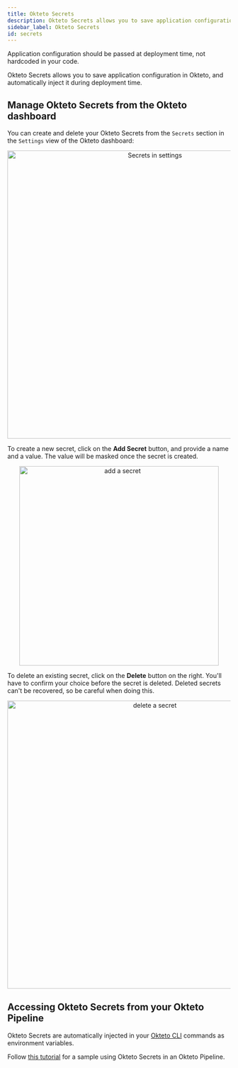 ```yaml
---
title: Okteto Secrets
description: Okteto Secrets allows you to save application configuration in Okteto, and automatically inject them during deployment time
sidebar_label: Okteto Secrets
id: secrets
---
```



Application configuration should be passed at deployment time, not hardcoded in your code.

Okteto Secrets allows you to save application configuration in Okteto, and automatically inject it during deployment time.

## Manage Okteto Secrets from the Okteto dashboard

You can create and delete your Okteto Secrets from the `Secrets` section in the `Settings` view of the Okteto dashboard:

<p align="center">
  <Image
    src={require("@site/static/img/secrets-sidebar.png").default}
    alt="Secrets in settings"
    width="650"
  />
</p>

To create a new secret, click on the **Add Secret** button, and provide a name and a value. The value will be masked once the secret is created.

<p align="center">
  <Image
    src={require("@site/static/img/add-secret.png").default}
    alt="add a secret"
    width="450"
  />
</p>

To delete an existing secret, click on the **Delete** button on the right. You'll have to confirm your choice before the secret is deleted. Deleted secrets can't be recovered, so be careful when doing this.

<p align="center">
  <Image
    src={require("@site/static/img/delete-secret.png").default}
    alt="delete a secret"
    width="650"
  />
</p>

## Accessing Okteto Secrets from your Okteto Pipeline

Okteto Secrets are automatically injected in your [Okteto CLI](cloud/okteto-cli.mdx) commands as environment variables.

Follow [this tutorial](https://github.com/okteto/pipeline-with-generated-secrets) for a sample using Okteto Secrets in an Okteto Pipeline.
